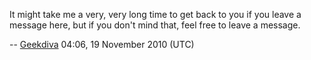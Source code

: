 It might take me a very, very long time to get back to you if you leave a message here, but if you don't mind that, feel free to leave a message.

-- [[User:Geekdiva|Geekdiva]] 04:06, 19 November 2010 (UTC)